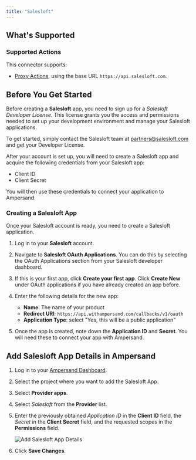 ```yaml
---
title: "Salesloft"
---
```

## What's Supported

### Supported Actions

This connector supports:
- [Proxy Actions](/define-integrations/proxy-actions), using the base URL `https://api.salesloft.com`.

## Before You Get Started

Before creating a **Salesloft** app, you need to sign up for a _Salesloft Developer License_. This license grants you the access and permissions needed to set up your development environment and manage your Salesloft applications.

To get started, simply contact the Salesloft team at [partners@salesloft.com](mailto:partners@salesloft.com.) and get your Developer License.

After your account is set up, you will need to create a Salesloft app and acquire the following credentials from your Salesloft app:

- Client ID
- Client Secret

You will then use these credentials to connect your application to Ampersand.

### Creating a Salesloft App

Once your Salesloft account is ready, you need to create a Salesloft application. 

1. Log in to your **Salesloft** account.

2. Navigate to **Salesloft OAuth Applications**. You can do this by selecting the OAuth Applications section from your Salesloft developer dashboard.

3. If this is your first app, click **Create your first app**. Click **Create New** under OAuth applications if you have already created an app before.

4. Enter the following details for the new app:
   - **Name**: The name of your product
   - **Redirect URI**: `https://api.withampersand.com/callbacks/v1/oauth`
   - **Application Type**: select "Yes, this will be a public application"

5. Once the app is created, note down the **Application ID** and **Secret**. You will need these to connect your app with Ampersand.

## Add Salesloft App Details in Ampersand

1. Log in to your [Ampersand Dashboard](https://dashboard.withampersand.com).

2. Select the project where you want to add the Salesloft App.

3. Select **Provider apps**.

4. Select _Salesloft_ from the **Provider** list.

5. Enter the previously obtained _Application ID_ in the **Client ID** field, the _Secret_ in the **Client Secret** field, and the requested scopes in the **Permissions** field.

   ![Add Salesloft App Details](/images/provider-guides/afc4d83-salesloft.gif) 

6. Click **Save Changes**.

